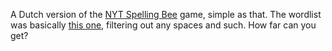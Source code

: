 
A Dutch version of the [NYT Spelling Bee](https://www.nytimes.com/puzzles/spelling-bee) game, simple as that. The wordlist was basically [this one](https://github.com/OpenTaal/opentaal-wordlist/tree/master), filtering out any spaces and such. How far can you get?

<PlayButton slug="spelling-bee" />
